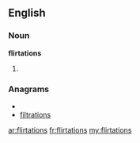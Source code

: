 ==English==

===Noun===
'''flirtations'''

# {{plural of|[[flirtation]]}}

===Anagrams===
* {{alphagram|afiilnorstt}}
* [[filtrations#English|filtrations]]

[[ar:flirtations]]
[[fr:flirtations]]
[[my:flirtations]]